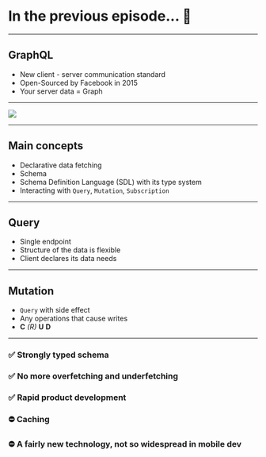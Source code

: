 
# In the previous episode... 🍿

---

## GraphQL

- New client - server communication standard
- Open-Sourced by Facebook in 2015
- Your server data = Graph

---

<Image src="/assets/users.png" />

---

## Main concepts

- Declarative data fetching
- Schema
- Schema Definition Language (SDL) with its type system
- Interacting with `Query`, `Mutation`, `Subscription`

---

## Query

- Single endpoint
- Structure of the data is flexible
- Client declares its data needs

---

## Mutation

- `Query` with side effect
- Any operations that cause writes
- **C** _(R)_ **U** **D**

---

### ✅ Strongly typed schema

### ✅ No more overfetching and underfetching

### ✅ Rapid product development

### ⛔️ Caching

### ⛔️ A fairly new technology, not so widespread in mobile dev
